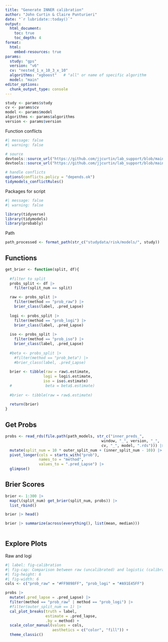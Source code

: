 ```yaml
---
title: "Generate INNER calibration"
author: "John Curtin & Claire Punturieri"
date: "`r lubridate::today()`"
output: 
  html_document:
    toc: true 
    toc_depth: 4
format:
  html:
    embed-resources: true
params:
  study: "gps"
  version: "v6"
  cv: "nested_1_x_10_3_x_10"
  algorithms: "xgboost"   # "all" or name of specific algorithm
  model: "main"
editor_options: 
  chunk_output_type: console
---
```


```r
study <- params$study
cv <- params$cv
model <- params$model
algorithms <- params$algorithms
version <- params$version
```

Function conflicts
```r
#| message: false
#| warning: false

# source
devtools::source_url("https://github.com/jjcurtin/lab_support/blob/main/fun_ml.R?raw=true")
devtools::source_url("https://github.com/jjcurtin/lab_support/blob/main/format_path.R?raw=true")

# handle conflicts
options(conflicts.policy = "depends.ok")
tidymodels_conflictRules()
```

Packages for script
```r
#| message: false
#| warning: false

library(tidyverse)
library(tidymodels)
library(probably)
```

Path
```r
path_processed <- format_path(str_c("studydata/risk/models/", study))

```

## Functions
```r
get_brier <- function(split, df){
  
  #filter to split
  probs_split <- df |> 
    filter(split_num == split)

  raw <- probs_split |>
    filter(method == "prob_raw") |> 
    brier_class(label, .pred_Lapse)
  
  logi <- probs_split |>
    filter(method == "prob_logi") |> 
    brier_class(label, .pred_Lapse)
  
  iso <- probs_split |>
    filter(method == "prob_iso") |> 
    brier_class(label, .pred_Lapse)
  
  #beta <- probs_split |>
    #filter(method == "prob_beta") |> 
    #brier_class(label, .pred_Lapse)
  
  brier <- tibble(raw = raw$.estimate, 
                 logi = logi$.estimate, 
                 iso = iso$.estimate) 
  #               beta = beta$.estimate)
  
  #brier <- tibble(raw = raw$.estimate)
  
  return(brier)
}

```

## Get Probs

```r
probs <- read_rds(file.path(path_models, str_c("inner_preds_", 
                                           window, "_", version, "_", 
                                           cv, "_", model, ".rds"))) |>
  mutate(split_num = 10 * outer_split_num + (inner_split_num - 10)) |> 
  pivot_longer(cols = starts_with("prob"), 
               names_to = "method", 
               values_to = ".pred_Lapse") |>
  glimpse()
```


## Brier Scores

```r

brier <- 1:300 |>
  map(\(split_num) get_brier(split_num, probs)) |> 
  list_rbind()

brier |> head()

brier |> summarize(across(everything(), list(mean, median)))
                      
```

## Explore Plots
Raw and logi
```r
#| label: fig-calibration
#| fig-cap: Comparison between raw (uncalibrated) and logistic (calibrated) probabilities.
#| fig-height: 6
#| fig-width: 6
cols <- c("prob_raw" = "#FF9898FF", "prob_logi" = "#A91E45FF")

probs |>
  mutate(.pred_lapse = .pred_Lapse) |>
  filter(method == "prob_raw" | method == "prob_logi") |> 
  #filter(outer_split_num == 1) |>
  cal_plot_breaks(truth = label, 
                  estimate = .pred_lapse,
                  .by = method) +
  scale_color_manual(values = cols,
                     aesthetics = c("color", "fill")) +
  theme_classic()
```